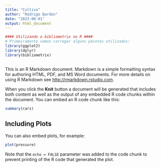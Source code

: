```yaml
---
title: "Cultivo"
author: "Rodrigo Bardon"
date: "2023-08-01"
output: html_document
---
```


```r
#### Utilizando o bibliometrix no R ####
# Primeiramente vamos carregar alguns pacotes utilizados:
library(ggplot2)
library(dplyr)
library(bibliometrix)
```

## 

This is an R Markdown document. Markdown is a simple formatting syntax for authoring HTML, PDF, and MS Word documents. For more details on using R Markdown see <http://rmarkdown.rstudio.com>.

When you click the **Knit** button a document will be generated that includes both content as well as the output of any embedded R code chunks within the document. You can embed an R code chunk like this:

```r
summary(cars)
```

## Including Plots

You can also embed plots, for example:

```r
plot(pressure)
```

Note that the `echo = FALSE` parameter was added to the code chunk to prevent printing of the R code that generated the plot.
